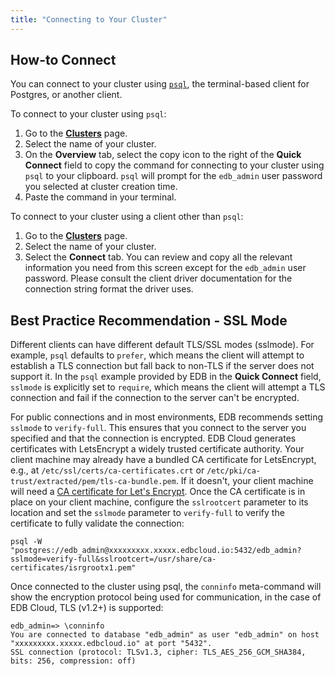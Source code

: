 ```yaml
---
title: "Connecting to Your Cluster"
---
```

## How-to Connect 

You can connect to your cluster using [`psql`](http://postgresguide.com/utilities/psql.html), the terminal-based client for Postgres, or another client.

To connect to your cluster using `psql`:  
1. Go to the [**Clusters**](https://portal.edbcloud.com/clusters) page.
2. Select the name of your cluster. 
3. On the **Overview** tab, select the copy icon to the right of the **Quick Connect** field to copy the command for connecting to your cluster using `psql` to your clipboard. `psql` will prompt for the `edb_admin` user password you selected at cluster creation time.
4. Paste the command in your terminal. 

To connect to your cluster using a client other than `psql`:
1. Go to the [**Clusters**](https://portal.edbcloud.com/clusters) page.
2. Select the name of your cluster. 
3. Select the **Connect** tab. You can review and copy all the relevant information you need from this screen except for the `edb_admin` user password. Please consult the client driver documentation for the connection string format the driver uses.

## Best Practice Recommendation - SSL Mode

Different clients can have different default TLS/SSL modes (sslmode). For example, `psql` defaults to `prefer`, which means the client will attempt to establish a TLS connection but fall back to non-TLS if the server does not support it. In the `psql` example provided by EDB in the **Quick Connect** field, `sslmode` is explicitly set to `require`, which means the client will attempt a TLS connection and fail if the connection to the server can't be encrypted. 

For public connections and in most environments, EDB recommends setting `sslmode` to `verify-full`. This ensures that you connect to the server you specified and that the connection is encrypted. EDB Cloud generates certificates with LetsEncrypt a widely trusted certificate authority. Your client machine may already have a bundled CA certificate for LetsEncrypt, e.g., at `/etc/ssl/certs/ca-certificates.crt` or `/etc/pki/ca-trust/extracted/pem/tls-ca-bundle.pem`. If it doesn't, your client machine will need a [CA certificate for Let's Encrypt](https://letsencrypt.org/certificates/). Once the CA certificate is in place on your client machine, configure the `sslrootcert` parameter to its location and set the `sslmode` parameter to `verify-full` to verify the certificate to fully validate the connection:

```
psql -W "postgres://edb_admin@xxxxxxxxx.xxxxx.edbcloud.io:5432/edb_admin?sslmode=verify-full&sslrootcert=/usr/share/ca-certificates/isrgrootx1.pem"
```

Once connected to the cluster using psql, the `conninfo` meta-command will show the encryption protocol being used for communication, in the case of EDB Cloud,  TLS (v1.2+) is supported:

```
edb_admin=> \conninfo
You are connected to database "edb_admin" as user "edb_admin" on host "xxxxxxxxx.xxxxx.edbcloud.io" at port "5432".
SSL connection (protocol: TLSv1.3, cipher: TLS_AES_256_GCM_SHA384, bits: 256, compression: off)
```
